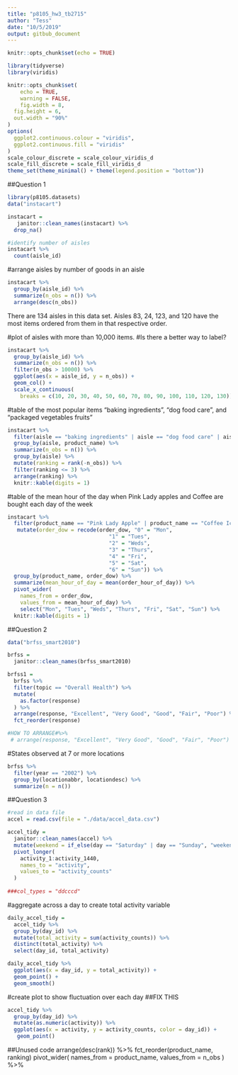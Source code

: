 ```yaml
---
title: "p8105_hw3_tb2715"
author: "Tess"
date: "10/5/2019"
output: gitbub_document
---
```


```r
knitr::opts_chunk$set(echo = TRUE)

library(tidyverse)
library(viridis)

knitr::opts_chunk$set(
	echo = TRUE,
	warning = FALSE,
	fig.width = 8, 
  fig.height = 6,
  out.width = "90%"
)
options(
  ggplot2.continuous.colour = "viridis",
  ggplot2.continuous.fill = "viridis"
)
scale_colour_discrete = scale_colour_viridis_d
scale_fill_discrete = scale_fill_viridis_d
theme_set(theme_minimal() + theme(legend.position = "bottom"))
```

##Question 1
```r
library(p8105.datasets)
data("instacart") 

instacart = 
   janitor::clean_names(instacart) %>%
  drop_na()

#identify number of aisles
instacart %>%
  count(aisle_id) 
```

#arrange aisles by number of goods in an aisle
```r
instacart %>%
  group_by(aisle_id) %>%
  summarize(n_obs = n()) %>%
  arrange(desc(n_obs))
```

There are 134 aisles in this data set. Aisles 83, 24, 123, and 120 have the most items ordered from them in that respective order. 

#plot of aisles with more than 10,000 items. 
#Is there a better way to label?
```r
instacart %>%
  group_by(aisle_id) %>%
  summarize(n_obs = n()) %>% 
  filter(n_obs > 10000) %>%
  ggplot(aes(x = aisle_id, y = n_obs)) +
  geom_col() +
  scale_x_continuous(
    breaks = c(10, 20, 30, 40, 50, 60, 70, 80, 90, 100, 110, 120, 130)) 

```

#table of the most popular items “baking ingredients”, “dog food care”, and “packaged vegetables fruits”
```r
instacart %>%
  filter(aisle == "baking ingredients" | aisle == "dog food care" | aisle == "packaged vegetables fruits") %>%
  group_by(aisle, product_name) %>%
  summarize(n_obs = n()) %>%
  group_by(aisle) %>%
  mutate(ranking = rank(-n_obs)) %>%
  filter(ranking <= 3) %>%
  arrange(ranking) %>%
  knitr::kable(digits = 1)

```

#table of the mean hour of the day when Pink Lady apples and Coffee are bought each day of the week
```r
instacart %>%
  filter(product_name == "Pink Lady Apple" | product_name == "Coffee Ice Cream") %>%
   mutate(order_dow = recode(order_dow, "0" = "Mon", 
                                "1" = "Tues", 
                                "2" = "Weds", 
                                "3" = "Thurs", 
                                "4" = "Fri", 
                                "5" = "Sat",
                                "6" = "Sun")) %>%
  group_by(product_name, order_dow) %>%
  summarize(mean_hour_of_day = mean(order_hour_of_day)) %>%
  pivot_wider(
    names_from = order_dow,
    values_from = mean_hour_of_day) %>%
    select("Mon", "Tues", "Weds", "Thurs", "Fri", "Sat", "Sun") %>%
  knitr::kable(digits = 1)
```

##Question 2
```r
data("brfss_smart2010") 

brfss =
  janitor::clean_names(brfss_smart2010) 

brfss1 =
  brfss %>%
  filter(topic == "Overall Health") %>% 
  mutate(
    as.factor(response)
  ) %>%
  arrange(response, "Excellent", "Very Good", "Good", "Fair", "Poor") %>%
  fct_reorder(response)

#HOW TO ARRANGE#%>%
 # arrange(response, "Excellent", "Very Good", "Good", "Fair", "Poor")

```

#States observed at 7 or more locations
```r
brfss %>% 
  filter(year == "2002") %>%
  group_by(locationabbr, locationdesc) %>%
  summarize(n = n())
```

##Question 3
```r
#read in data file
accel = read.csv(file = "./data/accel_data.csv")

accel_tidy = 
  janitor::clean_names(accel) %>%
  mutate(weekend = if_else(day == "Saturday" | day == "Sunday", "weekend", "weekday")) %>%
  pivot_longer(
    activity_1:activity_1440, 
    names_to = "activity", 
    values_to = "activity_counts"
  ) 
  
###col_types = "ddcccd"
```

#aggregate across a day to create total activity variable
```r
daily_accel_tidy =
  accel_tidy %>%
  group_by(day_id) %>%
  mutate(total_activity = sum(activity_counts)) %>%
  distinct(total_activity) %>%
  select(day_id, total_activity)

daily_accel_tidy %>%
  ggplot(aes(x = day_id, y = total_activity)) +
  geom_point() +
  geom_smooth()
```

#create plot to show fluctuation over each day
##FIX THIS
```r
accel_tidy %>%
  group_by(day_id) %>%
  mutate(as.numeric(activity)) %>%
  ggplot(aes(x = activity, y = activity_counts, color = day_id)) +
   geom_point() 
```

##Unused code
  arrange(desc(rank)) %>%
  fct_reorder(product_name, ranking)
  pivot_wider(
    names_from = product_name, 
    values_from = n_obs
  ) %>%